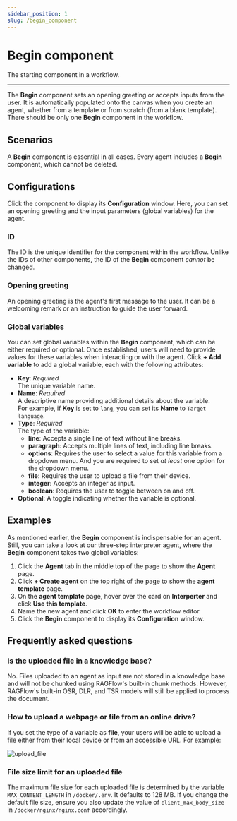 ```yaml
---
sidebar_position: 1
slug: /begin_component
---
```


# Begin component

The starting component in a workflow.

---

The **Begin** component sets an opening greeting or accepts inputs from the user. It is automatically populated onto the canvas when you create an agent, whether from a template or from scratch (from a blank template). There should be only one **Begin** component in the workflow.

## Scenarios

A **Begin** component is essential in all cases. Every agent includes a **Begin** component, which cannot be deleted.

## Configurations

Click the component to display its **Configuration** window. Here, you can set an opening greeting and the input parameters (global variables) for the agent.

### ID

The ID is the unique identifier for the component within the workflow. Unlike the IDs of other components, the ID of the **Begin** component *cannot* be changed.

### Opening greeting

An opening greeting is the agent's first message to the user. It can be a welcoming remark or an instruction to guide the user forward.

### Global variables

You can set global variables within the **Begin** component, which can be either required or optional. Once established, users will need to provide values for these variables when interacting or with the agent. Click **+ Add variable** to add a global variable, each with the following attributes:

- **Key**: *Required*  
  The unique variable name.
- **Name**: *Required*  
  A descriptive name providing additional details about the variable.  
  For example, if **Key** is set to `lang`, you can set its **Name** to `Target language`.
- **Type**: *Required*  
  The type of the variable:  
  - **line**: Accepts a single line of text without line breaks.
  - **paragraph**: Accepts multiple lines of text, including line breaks.
  - **options**: Requires the user to select a value for this variable from a dropdown menu. And you are required to set *at least* one option for the dropdown menu.
  - **file**: Requires the user to upload a file from their device.
  - **integer**: Accepts an integer as input.
  - **boolean**: Requires the user to toggle between on and off.
- **Optional**: A toggle indicating whether the variable is optional. 

## Examples

As mentioned earlier, the **Begin** component is indispensable for an agent. Still, you can take a look at our three-step interpreter agent, where the **Begin** component takes two global variables:

1. Click the **Agent** tab in the middle top of the page to show the **Agent** page.
2. Click **+ Create agent** on the top right of the page to show the **agent template** page.
3. On the **agent template** page, hover over the card on **Interperter** and click **Use this template**.
4. Name the new agent and click **OK** to enter the workflow editor.
5. Click the **Begin** component to display its **Configuration** window.

## Frequently asked questions

### Is the uploaded file in a knowledge base?

No. Files uploaded to an agent as input are not stored in a knowledge base and will not be chunked using RAGFlow's built-in chunk methods. However, RAGFlow's built-in OSR, DLR, and TSR models will still be applied to process the document.

### How to upload a webpage or file from an online drive?

If you set the type of a variable as **file**, your users will be able to upload a file either from their local device or from an accessible URL. For example:

![upload_file](https://github.com/user-attachments/assets/7ad2a352-0807-4b74-b8d1-d09e5cd37997)

### File size limit for an uploaded file

The maximum file size for each uploaded file is determined by the variable `MAX_CONTENT_LENGTH` in `/docker/.env`. It defaults to 128 MB. If you change the default file size, ensure you also update the value of `client_max_body_size` in `/docker/nginx/nginx.conf` accordingly.

